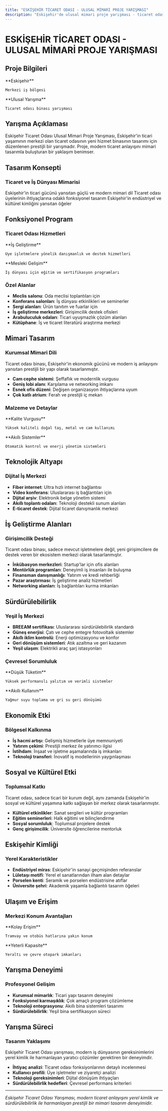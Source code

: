```yaml
---
title: "ESKİŞEHİR TİCARET ODASI - ULUSAL MİMARİ PROJE YARIŞMASI"
description: "Eskişehir'de ulusal mimari proje yarışması - ticaret odası binası tasarımı"
---
```


# ESKİŞEHİR TİCARET ODASI - ULUSAL MİMARİ PROJE YARIŞMASI

## Proje Bilgileri

<CardGroup cols={2}>
  <Card title="Konum" icon="location-dot">
    **Eskişehir**
    
    Merkezi iş bölgesi
  </Card>
  
  <Card title="Tip" icon="trophy">
    **Ulusal Yarışma**
    
    Ticaret odası binası yarışması
  </Card>
</CardGroup>

## Yarışma Açıklaması

Eskişehir Ticaret Odası Ulusal Mimari Proje Yarışması, Eskişehir'in ticari yaşamının merkezi olan ticaret odasının yeni hizmet binasının tasarımı için düzenlenen prestijli bir yarışmadır. Proje, modern ticaret anlayışını mimari tasarımla buluşturan bir yaklaşım benimser.

## Tasarım Konsepti

### Ticaret ve İş Dünyası Mimarisi

<Steps>
  <Step title="İş Dünyası Prestiji">
    Eskişehir'in ticari gücünü yansıtan güçlü ve modern mimari dil
  </Step>
  
  <Step title="Üye Hizmetleri">
    Ticaret odası üyelerinin ihtiyaçlarına odaklı fonksiyonel tasarım
  </Step>
  
  <Step title="Şehir Kimliği">
    Eskişehir'in endüstriyel ve kültürel kimliğini yansıtan öğeler
  </Step>
</Steps>

## Fonksiyonel Program

### Ticaret Odası Hizmetleri

<CardGroup cols={2}>
  <Card title="Üye Hizmetleri" icon="handshake">
    **İş Geliştirme**
    
    Üye işletmelere yönelik danışmanlık ve destek hizmetleri
  </Card>
  
  <Card title="Eğitim Merkezleri" icon="graduation-cap">
    **Mesleki Gelişim**
    
    İş dünyası için eğitim ve sertifikasyon programları
  </Card>
</CardGroup>

### Özel Alanlar

- **Meclis salonu**: Oda meclisi toplantıları için
- **Konferans salonları**: İş dünyası etkinlikleri ve seminerler
- **Sergi alanları**: Ürün tanıtım ve fuarlar için
- **İş geliştirme merkezleri**: Girişimcilik destek ofisleri
- **Arabuluculuk odaları**: Ticari uyuşmazlık çözüm alanları
- **Kütüphane**: İş ve ticaret literatürü araştırma merkezi

## Mimari Tasarım

### Kurumsal Mimari Dili

<Note>
Ticaret odası binası, Eskişehir'in ekonomik gücünü ve modern iş anlayışını yansıtan prestijli bir yapı olarak tasarlanmıştır.
</Note>

- **Cam cephe sistemi**: Şeffaflık ve modernlik vurgusu
- **Geniş lobi alanı**: Karşılama ve networking imkanı
- **Esnek ofis düzeni**: Değişen organizasyon ihtiyaçlarına uyum
- **Çok katlı atrium**: Ferah ve prestijli iç mekan

### Malzeme ve Detaylar

<CardGroup cols={2}>
  <Card title="Premium Malzemeler" icon="gem">
    **Kalite Vurgusu**
    
    Yüksek kaliteli doğal taş, metal ve cam kullanımı
  </Card>
  
  <Card title="Teknolojik Detaylar" icon="microchip">
    **Akıllı Sistemler**
    
    Otomatik kontrol ve enerji yönetim sistemleri
  </Card>
</CardGroup>

## Teknolojik Altyapı

### Dijital İş Merkezi

- **Fiber internet**: Ultra hızlı internet bağlantısı
- **Video konferans**: Uluslararası iş bağlantıları için
- **Dijital arşiv**: Elektronik belge yönetim sistemi
- **Akıllı toplantı odaları**: Teknoloji destekli sunum alanları
- **E-ticaret destek**: Dijital ticaret danışmanlık merkezi

## İş Geliştirme Alanları

### Girişimcilik Desteği

<Tip>
Ticaret odası binası, sadece mevcut işletmelere değil, yeni girişimcilere de destek veren bir ekosistem merkezi olarak tasarlanmıştır.
</Tip>

- **İnkübasyon merkezleri**: Startup'lar için ofis alanları
- **Mentörlük programları**: Deneyimli iş insanları ile buluşma
- **Finansman danışmanlığı**: Yatırım ve kredi rehberliği
- **Pazar araştırması**: İş geliştirme analiz hizmetleri
- **Networking alanları**: İş bağlantıları kurma imkanları

## Sürdürülebilirlik

### Yeşil İş Merkezi

- **BREEAM sertifikası**: Uluslararası sürdürülebilirlik standardı
- **Güneş enerjisi**: Çatı ve cephe entegre fotovoltaik sistemler
- **Akıllı iklim kontrolü**: Enerji optimizasyonu ve konfor
- **Geri dönüşüm sistemleri**: Atık azaltma ve geri kazanım
- **Yeşil ulaşım**: Elektrikli araç şarj istasyonları

### Çevresel Sorumluluk

<CardGroup cols={2}>
  <Card title="Enerji Verimliliği" icon="battery">
    **Düşük Tüketim**
    
    Yüksek performanslı yalıtım ve verimli sistemler
  </Card>
  
  <Card title="Su Yönetimi" icon="droplet">
    **Akıllı Kullanım**
    
    Yağmur suyu toplama ve gri su geri dönüşümü
  </Card>
</CardGroup>

## Ekonomik Etki

### Bölgesel Kalkınma

- **İş hacmi artışı**: Gelişmiş hizmetlerle üye memnuniyeti
- **Yatırım çekimi**: Prestijli merkez ile yatırımcı ilgisi
- **İstihdam**: İnşaat ve işletme aşamalarında iş imkanları
- **Teknoloji transferi**: İnovatif iş modellerinin yaygınlaşması

## Sosyal ve Kültürel Etki

### Toplumsal Katkı

<Note>
Ticaret odası, sadece ticari bir kurum değil, aynı zamanda Eskişehir'in sosyal ve kültürel yaşamına katkı sağlayan bir merkez olarak tasarlanmıştır.
</Note>

- **Kültürel etkinlikler**: Sanat sergileri ve kültür programları
- **Eğitim seminerleri**: Halk eğitimi ve bilinçlendirme
- **Sosyal sorumluluk**: Toplumsal projelere destek
- **Genç girişimcilik**: Üniversite öğrencilerine mentorluk

## Eskişehir Kimliği

### Yerel Karakteristikler

- **Endüstriyel miras**: Eskişehir'in sanayi geçmişinden referanslar
- **Lületaşı motifi**: Yerel el sanatlarından ilham alan detaylar
- **Porselen kenti**: Seramik ve porselen endüstrisine atıflar
- **Üniversite şehri**: Akademik yaşamla bağlantılı tasarım öğeleri

## Ulaşım ve Erişim

### Merkezi Konum Avantajları

<CardGroup cols={2}>
  <Card title="Toplu Taşıma" icon="bus">
    **Kolay Erişim**
    
    Tramvay ve otobüs hatlarına yakın konum
  </Card>
  
  <Card title="Otopark" icon="car">
    **Yeterli Kapasite**
    
    Yeraltı ve çevre otopark imkanları
  </Card>
</CardGroup>

## Yarışma Deneyimi

### Profesyonel Gelişim

- **Kurumsal mimarlık**: Ticari yapı tasarım deneyimi
- **Fonksiyonel karmaşıklık**: Çok amaçlı program çözümleme
- **Teknoloji entegrasyonu**: Akıllı bina sistemleri tasarımı
- **Sürdürülebilirlik**: Yeşil bina sertifikasyon süreci

## Yarışma Süreci

### Tasarım Yaklaşımı

<Tip>
Eskişehir Ticaret Odası yarışması, modern iş dünyasının gereksinimlerini yerel kimlik ile harmanlayan yaratıcı çözümler gerektiren bir deneyimdir.
</Tip>

- **İhtiyaç analizi**: Ticaret odası fonksiyonlarının detaylı incelenmesi
- **Kullanıcı profili**: Üye işletmeler ve ziyaretçi analizi
- **Teknoloji gereksinimleri**: Dijital dönüşüm ihtiyaçları
- **Sürdürülebilirlik hedefleri**: Çevresel performans kriterleri

---

*Eskişehir Ticaret Odası Yarışması, modern ticaret anlayışını yerel kimlik ve sürdürülebilirlik ile harmanlayan prestijli bir mimari tasarım deneyimidir.*
